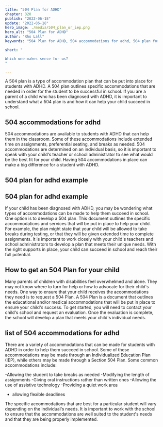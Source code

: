 ```yaml
---
title: "504 Plan for ADHD"
chapter: 320
publish: "2022-06-18"
update: "2022-06-18"
hero_image: ./media/504_plan_or_iep.png
hero_alt: "504 Plan for ADHD"
author: "Rho Lall"
keywords: "504 Plan for ADHD, 504 accommodations for adhd, 504 plan for adhd example, 504 plan accommodations for adhd, list of 504 accommodations for adhd, accomodations for adhd, accomodations for students with adhd, accommodations for adhd elementary students"

short: "

Which one makes sense for us?
"

---
```


A 504 plan is a type of accommodation plan that can be put into place for students with ADHD. A 504 plan outlines specific accommodations that are needed in order for the student to be successful in school. If you are a parent of a child who has been diagnosed with ADHD, it is important to understand what a 504 plan is and how it can help your child succeed in school.

## 504 accommodations for adhd

504 accommodations are available to students with ADHD that can help them in the classroom. Some of these accommodations include extended time on assignments, preferential seating, and breaks as needed. 504 accommodations are determined on an individual basis, so it is important to speak with your child's teacher or school administrator to see what would be the best fit for your child. Having 504 accommodations in place can make a big difference for a student with ADHD.

## 504 plan for adhd example

## 504 plan for adhd example

If your child has been diagnosed with ADHD, you may be wondering what types of accommodations can be made to help them succeed in school. One option is to develop a 504 plan. This document outlines the specific accommodations and services that will be put in place to help your child. For example, the plan might state that your child will be allowed to take breaks during testing, or that they will be given extended time to complete assignments. It is important to work closely with your child's teachers and school administrators to develop a plan that meets their unique needs. With the right supports in place, your child can succeed in school and reach their full potential.

## How to get an 504 Plan for your child

Many parents of children with disabilities feel overwhelmed and alone. They may not know where to turn for help or how to advocate for their child's needs. One way to ensure that your child receives the accommodations they need is to request a 504 Plan. A 504 Plan is a document that outlines the educational and/or medical accommodations that will be put in place to ensure your child's success. To get started, you will need to contact your child's school and request an evaluation. Once the evaluation is complete, the school will develop a plan that meets your child's individual needs. 

## list of 504 accommodations for adhd

There are a variety of accommodations that can be made for students with ADHD in order to help them succeed in school. Some of these accommodations may be made through an Individualized Education Plan (IEP), while others may be made through a Section 504 Plan. Some common accommodations include:

-Allowing the student to take breaks as needed
-Modifying the length of assignments
-Giving oral instructions rather than written ones
-Allowing the use of assistive technology
-Providing a quiet work area
- allowing flexible deadlines

The specific accommodations that are best for a particular student will vary depending on the individual's needs. It is important to work with the school to ensure that the accommodations are well suited to the student's needs and that they are being properly implemented.

